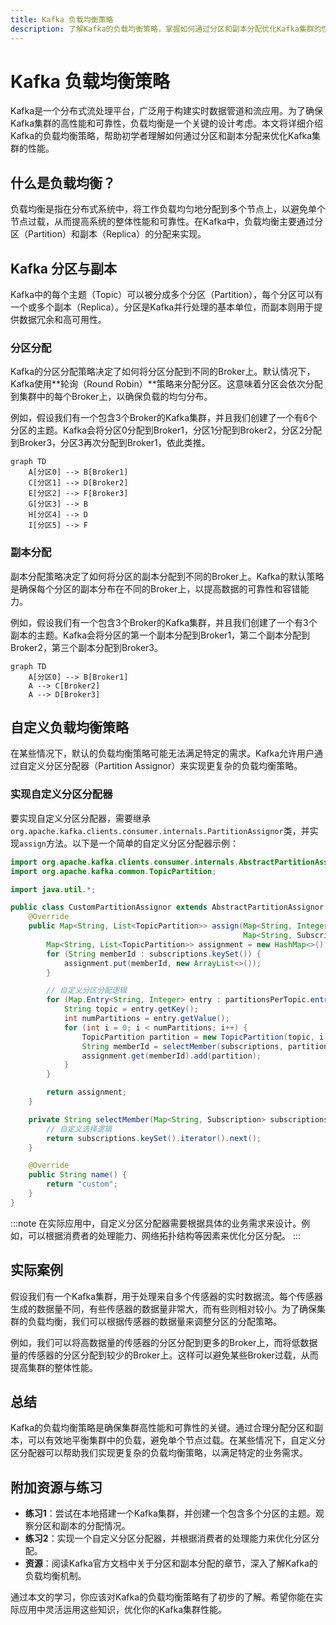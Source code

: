 ```yaml
---
title: Kafka 负载均衡策略
description: 了解Kafka的负载均衡策略，掌握如何通过分区和副本分配优化Kafka集群的性能。
---
```


# Kafka 负载均衡策略

Kafka是一个分布式流处理平台，广泛用于构建实时数据管道和流应用。为了确保Kafka集群的高性能和可靠性，负载均衡是一个关键的设计考虑。本文将详细介绍Kafka的负载均衡策略，帮助初学者理解如何通过分区和副本分配来优化Kafka集群的性能。

## 什么是负载均衡？

负载均衡是指在分布式系统中，将工作负载均匀地分配到多个节点上，以避免单个节点过载，从而提高系统的整体性能和可靠性。在Kafka中，负载均衡主要通过分区（Partition）和副本（Replica）的分配来实现。

## Kafka 分区与副本

Kafka中的每个主题（Topic）可以被分成多个分区（Partition），每个分区可以有一个或多个副本（Replica）。分区是Kafka并行处理的基本单位，而副本则用于提供数据冗余和高可用性。

### 分区分配

Kafka的分区分配策略决定了如何将分区分配到不同的Broker上。默认情况下，Kafka使用**轮询（Round Robin）**策略来分配分区。这意味着分区会依次分配到集群中的每个Broker上，以确保负载的均匀分布。

例如，假设我们有一个包含3个Broker的Kafka集群，并且我们创建了一个有6个分区的主题。Kafka会将分区0分配到Broker1，分区1分配到Broker2，分区2分配到Broker3，分区3再次分配到Broker1，依此类推。

```mermaid
graph TD
    A[分区0] --> B[Broker1]
    C[分区1] --> D[Broker2]
    E[分区2] --> F[Broker3]
    G[分区3] --> B
    H[分区4] --> D
    I[分区5] --> F
```

### 副本分配

副本分配策略决定了如何将分区的副本分配到不同的Broker上。Kafka的默认策略是确保每个分区的副本分布在不同的Broker上，以提高数据的可靠性和容错能力。

例如，假设我们有一个包含3个Broker的Kafka集群，并且我们创建了一个有3个副本的主题。Kafka会将分区的第一个副本分配到Broker1，第二个副本分配到Broker2，第三个副本分配到Broker3。

```mermaid
graph TD
    A[分区0] --> B[Broker1]
    A --> C[Broker2]
    A --> D[Broker3]
```

## 自定义负载均衡策略

在某些情况下，默认的负载均衡策略可能无法满足特定的需求。Kafka允许用户通过自定义分区分配器（Partition Assignor）来实现更复杂的负载均衡策略。

### 实现自定义分区分配器

要实现自定义分区分配器，需要继承`org.apache.kafka.clients.consumer.internals.PartitionAssignor`类，并实现`assign`方法。以下是一个简单的自定义分区分配器示例：

```java
import org.apache.kafka.clients.consumer.internals.AbstractPartitionAssignor;
import org.apache.kafka.common.TopicPartition;

import java.util.*;

public class CustomPartitionAssignor extends AbstractPartitionAssignor {
    @Override
    public Map<String, List<TopicPartition>> assign(Map<String, Integer> partitionsPerTopic,
                                                    Map<String, Subscription> subscriptions) {
        Map<String, List<TopicPartition>> assignment = new HashMap<>();
        for (String memberId : subscriptions.keySet()) {
            assignment.put(memberId, new ArrayList<>());
        }

        // 自定义分区分配逻辑
        for (Map.Entry<String, Integer> entry : partitionsPerTopic.entrySet()) {
            String topic = entry.getKey();
            int numPartitions = entry.getValue();
            for (int i = 0; i < numPartitions; i++) {
                TopicPartition partition = new TopicPartition(topic, i);
                String memberId = selectMember(subscriptions, partition);
                assignment.get(memberId).add(partition);
            }
        }

        return assignment;
    }

    private String selectMember(Map<String, Subscription> subscriptions, TopicPartition partition) {
        // 自定义选择逻辑
        return subscriptions.keySet().iterator().next();
    }

    @Override
    public String name() {
        return "custom";
    }
}
```

:::note
在实际应用中，自定义分区分配器需要根据具体的业务需求来设计。例如，可以根据消费者的处理能力、网络拓扑结构等因素来优化分区分配。
:::

## 实际案例

假设我们有一个Kafka集群，用于处理来自多个传感器的实时数据流。每个传感器生成的数据量不同，有些传感器的数据量非常大，而有些则相对较小。为了确保集群的负载均衡，我们可以根据传感器的数据量来调整分区的分配策略。

例如，我们可以将高数据量的传感器的分区分配到更多的Broker上，而将低数据量的传感器的分区分配到较少的Broker上。这样可以避免某些Broker过载，从而提高集群的整体性能。

## 总结

Kafka的负载均衡策略是确保集群高性能和可靠性的关键。通过合理分配分区和副本，可以有效地平衡集群中的负载，避免单个节点过载。在某些情况下，自定义分区分配器可以帮助我们实现更复杂的负载均衡策略，以满足特定的业务需求。

## 附加资源与练习

- **练习1**：尝试在本地搭建一个Kafka集群，并创建一个包含多个分区的主题。观察分区和副本的分配情况。
- **练习2**：实现一个自定义分区分配器，并根据消费者的处理能力来优化分区分配。
- **资源**：阅读Kafka官方文档中关于分区和副本分配的章节，深入了解Kafka的负载均衡机制。

通过本文的学习，你应该对Kafka的负载均衡策略有了初步的了解。希望你能在实际应用中灵活运用这些知识，优化你的Kafka集群性能。